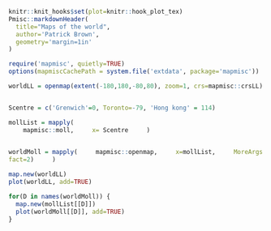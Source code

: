 
	
```r
knitr::knit_hooks$set(plot=knitr::hook_plot_tex) 
Pmisc::markdownHeader(
  title="Maps of the world", 		
  author='Patrick Brown',
  geometry='margin=1in'
)

```


```r
require('mapmisc', quietly=TRUE) 
options(mapmiscCachePath = system.file('extdata', package='mapmisc'))

worldLL = openmap(extent(-180,180,-80,80), zoom=1, crs=mapmisc::crsLL)


Scentre = c('Grenwich'=0, Toronto=-79, 'Hong kong' = 114) 

mollList = mapply(
    mapmisc::moll,     x= Scentre     )

   
worldMoll = mapply(     mapmisc::openmap,     x=mollList,     MoreArgs = list(zoom=1,
fact=2)     )

```


```r
map.new(worldLL)
plot(worldLL, add=TRUE)

for(D in names(worldMoll)) {
  map.new(mollList[[D]])
  plot(worldMoll[[D]], add=TRUE)
}

```

